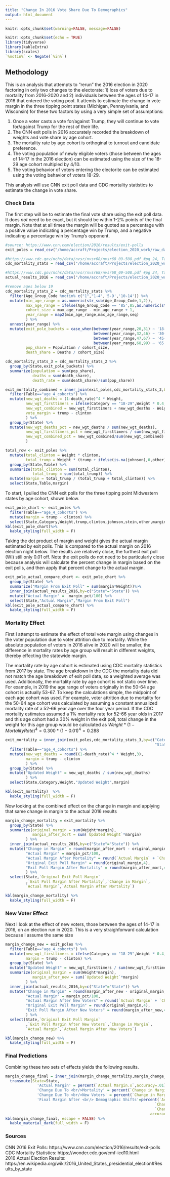 ```yaml
---
title: "Change In 2016 Vote Share Due To Demographics"
output: html_document
---
```


```r
knitr::opts_chunk$set(warning=FALSE, message=FALSE)
```

```r
knitr::opts_chunk$set(echo = TRUE)
library(tidyverse)
library(kableExtra)
library(scales)
`%notin%` <- Negate(`%in%`)
```

## Methodology

This is an analysis that attempts to "rerun" the 2016 election in 2020 factoring in only two changes to the electorate: 1) loss of voters due to mortality from 2016-2020 and 2) individuals between the ages of 14-17 in 2016 that entered the voting pool. It attemts to estimate the change in vote margin in the three tipping point states (Michigan, Pennsylvania, and Wisconsin) for these two factors by using a very simple set of assumptions:

1. Once a voter casts a vote for/against Trump, they will continue to vote for/against Trump for the rest of their life.  
2. The CNN exit polls in 2016 accurately recorded the breakdown of weights and vote share by age cohort.  
3. The mortality rate by age cohort is orthoginal to turnout and candidate preference.   
4. The voting population of newly eligible voters (those between the ages of 14-17 in the 2016 election) can be estimated using the size of the 18-29 age cohort multipled by 4/10.  
5. The voting behavior of voters entering the electorite can be estimated using the voting behavior of voters 18-29.  

This analysis will use CNN exit poll data and CDC mortality statistics to estimate the change in vote share.

### Check Data
The first step will be to estimate the final vote share using the exit poll data. It does *not* need to be exact, but it should be within 1-2% points of the final margin. Note that at all times the margin will be quoted as a percentage with a positive value indicating a percentage win by Trump, and a negative indicating a percentage win by Trump's opponent.
```r
#source: https://www.cnn.com/election/2016/results/exit-polls
exit_poles = read_csv("/home/accraft/Projects/election_2020_work/raw_data/exit_polls_2016_MI_PA_WI.csv")

#https://www.cdc.gov/nchs/data/nvsr/nvsr68/nvsr68_09-508.pdf #pg 24, Table 2. 
cdc_mortality_stats = read_csv("/home/accraft/Projects/election_2020_work/raw_data/cdc_mortality_byage_MI_PA_WI.csv")

#https://www.cdc.gov/nchs/data/nvsr/nvsr68/nvsr68_09-508.pdf #pg 24, Table 2. 
actual_results_2016 = read_csv("/home/accraft/Projects/election_2020_work/raw_data/actual_results_2016.csv")

#remove ages below 19
cdc_mortality_stats_2 = cdc_mortality_stats %>% 
  filter(Age_Group_Code %notin% c("1","1-4",'5-9','10-14')) %>%
  mutate(min_age_range = as.numeric(str_sub(Age_Group_Code,1,2)),
         max_age_range = ifelse(Age_Group_Code == '85',85,as.numeric(str_sub(Age_Group_Code,4,5))),
         cohort_size = max_age_range - min_age_range + 1,
         year_range = map2(min_age_range,max_age_range,seq)
         ) %>%
  unnest(year_range) %>%
  mutate(exit_pole_buckets = case_when(between(year_range,20,31) ~ '18-29',
                                       between(year_range,32,46) ~ '30-44',
                                       between(year_range,47,67) ~ '45-64',
                                       between(year_range,68,99) ~ '65 and older'),
         pop_share = Population / cohort_size,
         death_share = Deaths / cohort_size) 

cdc_mortality_stats_3 = cdc_mortality_stats_2 %>%
  group_by(State,exit_pole_buckets) %>%
  summarize(population = sum(pop_share),
            deaths = sum(death_share),
            death_rate = sum(death_share)/sum(pop_share))

exit_mortality_combined = inner_join(exit_poles,cdc_mortality_stats_3,by=c("Category" = "exit_pole_buckets","State" = "State")) %>%
  filter(Table=="age_4_cohorts") %>%
  mutate(new_wgt_deaths = (1-death_rate)^4 * Weight,
         new_wgt_firsttimers = ifelse(Category == "18-29",Weight * 0.4,0) + Weight,
         new_wgt_combined = new_wgt_firsttimers + new_wgt_deaths - Weight,
         vote_margin = trump - clinton
         ) %>%
  group_by(State) %>%
  mutate(new_wgt_deaths_pct = new_wgt_deaths / sum(new_wgt_deaths),
         new_wgt_firsttimers_pct = new_wgt_firsttimers / sum(new_wgt_firsttimers),
         new_wgt_combined_pct = new_wgt_combined/sum(new_wgt_combined)
         )
```
```r
total_row <- exit_poles %>%
  mutate(total_clinton = Weight * clinton,
         total_trump = Weight * (trump + ifelse(is.na(johnson),0,other))) %>%
  group_by(State,Table) %>%
  summarize(total_clinton = sum(total_clinton),
            total_trump = sum(total_trump)) %>%
  mutate(margin = total_trump / (total_trump + total_clinton)) %>%
  select(State,Table,margin)
```

To start, I pulled the CNN exit polls for the three tipping point Midwestern states by age cohort, shown below.
```r
exit_pole_chart <- exit_poles %>%
  filter(Table=="age_4_cohorts") %>%
  mutate(margin = trump - clinton) %>%
  select(State,Category,Weight,trump,clinton,johnson,stein,other,margin)
kbl(exit_pole_chart)%>%
  kable_styling(full_width = F)
```
Taking the dot product of margin and weight gives the actual margin estimated by exit polls. This is compared to the actual margin on 2016 election night below. The results are relatively close, the furthest exit poll (WI) still only 0.01 off. Note the exit polls do not need to be particularly close because  analysis will calculate the percent change in margin based on the exit polls, and then apply that percent change to the actual margin. 
```r
exit_pole_actual_compare_chart <- exit_pole_chart %>%
  group_by(State) %>%
  summarize("Margin From Exit Poll" = sum(margin*Weight))%>%
  inner_join(actual_results_2016,by=c("State"="State")) %>%
  mutate("Actual Margin" =  margin_pct/100) %>%
  select(State,"Actual Margin","Margin From Exit Poll")
kbl(exit_pole_actual_compare_chart) %>%
  kable_styling(full_width = F)
```

### Mortality Effect
First I attempt to estimate the effect of total vote margin using changes in the voter population due to voter attrition due to mortality. While the absolute population of voters in 2016 alive in 2020 will be smaller, the difference in mortality rates by age group will result in different weights, thereby effecting the statewide margin. 

The mortality rate by age cohort is estimated using CDC mortality statistics from 2017 by state. The age breakdown in the CDC the mortality data did not match the age breakdown of exit poll data, so a weighted average was used. Additionally, the mortality rate by age cohort is not static over time. For example, in 2019 the age range of voters originally in the 50-64 age cohort is actually 53-67. To keep the calculations simple, the midpoint of each age cohort was used. For example, voter attrition due to mortality for the 50-64 age cohort was calculated by assuming a constant annualized mortality rate of a 52-66 year age over the four year period. If the CDC mortality estimates assumed a 1% mortality rate for 52-66 year olds in 2017 and this age cohort had a 30% weight in the exit poll, total change in the weight for this age group would be calculated as $Weight*(1-MortalityRate)^4 = 0.300 * (1-0.01)^4 = 0.288$

```r
exit_mortality = inner_join(exit_poles,cdc_mortality_stats_3,by=c("Category" = "exit_pole_buckets",
                                                                  "State" = "State")) %>%
  filter(Table=="age_4_cohorts") %>%
  mutate(new_wgt_deaths = round((1-death_rate)^4 * Weight,3),
         margin = trump - clinton
         ) %>%
  group_by(State) %>%
  mutate("Updated Weight" = new_wgt_deaths / sum(new_wgt_deaths)
         ) %>%
  select(State,Category,Weight,"Updated Weight",margin)

kbl(exit_mortality)  %>%
  kable_styling(full_width = F)
```

Now looking at the combined effect on the change in margin and applying that same change in margin to the actual 2016 results

```r
margin_change_mortality = exit_mortality %>%
  group_by(State) %>%
  summarize(original_margin = sum(Weight*margin),
            margin_after_mort = sum(`Updated Weight`*margin)
         ) %>%
  inner_join(actual_results_2016,by=c("State"="State")) %>%
  mutate("Change in Margin" = round(margin_after_mort - original_margin,4),
         "Actual Margin" = margin_pct/100,
         "Actual Margin After Mortality" = round(`Actual Margin` + `Change in Margin`,4),
         "Original Exit Poll Margin" = round(original_margin,4),
         "Exit Poll Margin After Mortality" = round(margin_after_mort,4) 
         ) %>%
  select(State,`Original Exit Poll Margin`
         ,`Exit Poll Margin After Mortality`,`Change in Margin`,
         `Actual Margin`,`Actual Margin After Mortality`)

kbl(margin_change_mortality) %>%
  kable_styling(full_width = F)
```

### New Voter Effect
Next I look at the effect of new voters, those between the ages of 14-17 in 2016, on an election run in 2020. This is a very straighforward calculation because I assume the same size 

```r
margin_change_new = exit_poles %>%
  filter(Table=="age_4_cohorts") %>%
  mutate(new_wgt_firsttimers = ifelse(Category == "18-29",Weight * 0.4,0) + Weight,
         margin = trump - clinton) %>%
  group_by(State) %>%
  mutate("Updated Weight" = new_wgt_firsttimers / sum(new_wgt_firsttimers)) %>%
  summarize(original_margin = sum(Weight*margin),
            margin_after_new = sum(`Updated Weight`*margin)
         ) %>%
  inner_join(actual_results_2016,by=c("State"="State")) %>%
  mutate("Change in Margin" = round(margin_after_new - original_margin,4),
         "Actual Margin" = margin_pct/100,
         "Actual Margin After New Voters" = round(`Actual Margin` + `Change in Margin`,4),
         "Original Exit Poll Margin" = round(original_margin,4),
         "Exit Poll Margin After New Voters" = round(margin_after_new,4) 
         ) %>%
  select(State,`Original Exit Poll Margin`
         ,`Exit Poll Margin After New Voters`,`Change in Margin`,
         `Actual Margin`,`Actual Margin After New Voters`)

kbl(margin_change_new) %>%
  kable_styling(full_width = F)
```

### Final Predictions
Combining these two sets of effects yields the following results.

```r
margin_change_final = inner_join(margin_change_mortality,margin_change_new,by=c("State"="State")) %>%
  transmute(State=State,
              'Actual Margin' = percent(`Actual Margin.x`,accuracy=.01),
              'Change Due To <br/>Mortality' = percent(`Change in Margin.x`,accuracy=.01),
              'Change Due To <br/>New Voters' = percent(`Change in Margin.y`,accuracy=.01),
              'Final Margin After <br/> Demographic Shifts'=percent(`Actual Margin.x`+
                                                                  `Change in Margin.x`+
                                                                  `Change in Margin.y`,
                                                                accuracy=.01))
kbl(margin_change_final, escape = FALSE) %>%
  kable_material_dark(full_width = F)
```

### Sources
CNN 2016 Exit Polls: https://www.cnn.com/election/2016/results/exit-polls  
CDC Mortality Statistics: https://wonder.cdc.gov/cmf-icd10.html  
2016 Actual Election Results: https://en.wikipedia.org/wiki/2016_United_States_presidential_election#Results_by_state  
